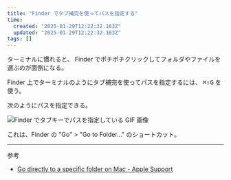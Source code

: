 ```yaml
---
title: "Finder でタブ補完を使ってパスを指定する"
time:
  created: "2025-01-29T12:22:32.163Z"
  updated: "2025-01-29T12:22:32.163Z"
tags: []
---
```


ターミナルに慣れると、 Finder でポチポチクリックしてフォルダやファイルを選ぶのが面倒になる。

Finder 上でターミナルのようにタブ補完を使ってパスを指定するには、 <kbd>⌘</kbd><kbd>⇧</kbd><kbd>G</kbd> を使う。

次のようにパスを指定できる。

<Image src="/notes/images/finder-go-to-folder/image1.gif" alt="Finder でタブキーでパスを指定している GIF 画像" />

これは、Finder の "Go" > "Go to Folder..." のショートカット。

---

参考

- [Go directly to a specific folder on Mac - Apple Support](https://support.apple.com/guide/mac-help/go-directly-to-a-specific-folder-on-mac-mchlp1236/mac)


